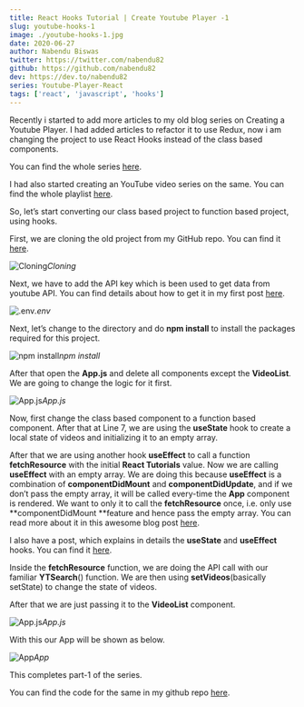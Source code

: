 ```yaml
---
title: React Hooks Tutorial | Create Youtube Player -1
slug: youtube-hooks-1
image: ./youtube-hooks-1.jpg
date: 2020-06-27
author: Nabendu Biswas
twitter: https://twitter.com/nabendu82
github: https://github.com/nabendu82
dev: https://dev.to/nabendu82
series: Youtube-Player-React
tags: ['react', 'javascript', 'hooks']
---
```


Recently i started to add more articles to my old blog series on Creating a Youtube Player. I had added articles to refactor it to use Redux, now i am changing the project to use React Hooks instead of the class based components.

You can find the whole series [here](https://thewebdev.tech/series/Youtube-Player-React).

I had also started creating an YouTube video series on the same. You can find the whole playlist [here](https://www.youtube.com/watch?v=yT_bWQhgvrw&list=PLaIfT4YsrqUkXh3tth_M8CugV4s2r8C-G).

So, let’s start converting our class based project to function based project, using hooks.

First, we are cloning the old project from my GitHub repo. You can find it [here](https://github.com/nabendu82/youtube-player).

![Cloning](https://ik.imagekit.io/thewebdev/Youtube-React/12/1_wSL-UYJEI.png)*Cloning*

Next, we have to add the API key which is been used to get data from youtube API. You can find details about how to get it in my first post [here](https://thewebdev.tech/create-youtube-player-in-reactjs-part-1).

![.env](https://ik.imagekit.io/thewebdev/Youtube-React/12/2_7BbcxEwEmq.png)*.env*

Next, let’s change to the directory and do **npm install** to install the packages required for this project.

![npm install](https://ik.imagekit.io/thewebdev/Youtube-React/12/3_X1PBcV2cM.png)*npm install*

After that open the **App.js** and delete all components except the **VideoList**. We are going to change the logic for it first.

![App.js](https://ik.imagekit.io/thewebdev/Youtube-React/12/4_gCO-msAmfv.png)*App.js*

Now, first change the class based component to a function based component. After that at Line 7, we are using the **useState** hook to create a local state of videos and initializing it to an empty array.

After that we are using another hook **useEffect** to call a function **fetchResource** with the initial **React Tutorials** value. Now we are calling **useEffect** with an empty array. We are doing this because **useEffect** is a combination of **componentDidMount** and **componentDidUpdate**, and if we don’t pass the empty array, it will be called every-time the **App** component is rendered. We want to only it to call the **fetchResource** once, i.e. only use **componentDidMount **feature and hence pass the empty array. You can read more about it in this awesome blog post [here](https://medium.com/javascript-in-plain-english/react-hooks-how-to-use-useeffect-ecea3e90d84f).


I also have a post, which explains in details the **useState** and **useEffect** hooks. You can find it [here](https://thewebdev.tech/react-hooks).

Inside the **fetchResource** function, we are doing the API call with our familiar **YTSearch**() function. We are then using **setVideos**(basically setState) to change the state of videos.

After that we are just passing it to the **VideoList** component.

![App.js](https://ik.imagekit.io/thewebdev/Youtube-React/12/5_P5app8LDRG.png)*App.js*

With this our App will be shown as below.

![App](https://ik.imagekit.io/thewebdev/Youtube-React/12/6_GuICiLMdqz.png)*App*

This completes part-1 of the series.

You can find the code for the same in my github repo [here](https://github.com/nabendu82/youtube-player-hooks).
